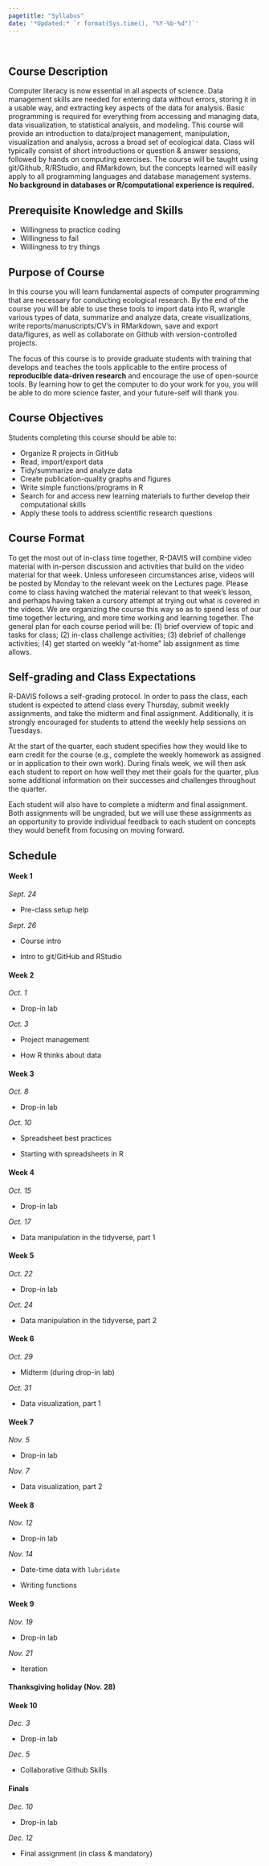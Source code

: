 ```yaml
---
pagetitle: "Syllabus"
date: '*Updated:* `r format(Sys.time(), "%Y-%b-%d")`'
---
```


<br>

## Course Description

Computer literacy is now essential in all aspects of science. Data management skills are needed for entering data without errors, storing it in a usable way, and extracting key aspects of the data for analysis. Basic programming is required for everything from accessing and managing data, data visualization, to statistical analysis, and modeling. This course will provide an introduction to data/project management, manipulation, visualization and analysis, across a broad set of ecological data. Class will typically consist of short introductions or question & answer sessions, followed by hands on computing exercises. The course will be taught using git/Github, R/RStudio, and RMarkdown, but the concepts learned will easily apply to all programming languages and database management systems. **No background in databases or R/computational experience is required.**

## Prerequisite Knowledge and Skills

- Willingness to practice coding
- Willingness to fail
- Willingness to try things

## Purpose of Course

In this course you will learn fundamental aspects of computer programming that are necessary for conducting ecological research. By the end of the course you will be able to use these tools to import data into R, wrangle various types of data, summarize and analyze data, create visualizations, write reports/manuscripts/CV’s in RMarkdown, save and export data/figures, as well as collaborate on Github with version-controlled projects.  

The focus of this course is to provide graduate students with training that develops and teaches the tools applicable to the entire process of **reproducible data-driven research** and encourage the use of open-source tools. By learning how to get the computer to do your work for you, you will be able to do more science faster, and your future-self will thank you.

## Course Objectives

Students completing this course should be able to:

 - Organize R projects in GitHub
 - Read, import/export data
 - Tidy/summarize and analyze data
 - Create publication-quality graphs and figures
 - Write simple functions/programs in R
 - Search for and access new learning materials to further develop their computational skills
 - Apply these tools to address scientific research questions

## Course Format  

To get the most out of in-class time together, R-DAVIS will combine video material with in-person discussion and activities that build on the video material for that week. Unless unforeseen circumstances arise, videos will be posted by Monday to the relevant week on the Lectures page. Please come to class having watched the material relevant to that week's lesson, and perhaps having taken a cursory attempt at trying out what is covered in the videos. We are organizing the course this way so as to spend less of our time together lecturing, and more time working and learning together. The general plan for each course period will be: (1) brief overview of topic and tasks for class; (2) in-class challenge activities; (3) debrief of challenge activities; (4) get started on weekly "at-home" lab assignment as time allows.

## Self-grading and Class Expectations 
R-DAVIS follows a self-grading protocol. In order to pass the class, each student is expected to attend class every Thursday, submit weekly assignments, and take the midterm and final assignment. Additionally, it is strongly encouraged for students to attend the weekly help sessions on Tuesdays.

At the start of the quarter, each student specifies how they would like to earn credit for the course (e.g., complete the weekly homework as assigned or in application to their own work). During finals week, we will then ask each student to report on how well they met their goals for the quarter, plus some additional information on their successes and challenges throughout the quarter. 

Each student will also have to complete a midterm and final assignment. Both assignments will be ungraded, but we will use these assignments as an opportunity to provide individual feedback to each student on concepts they would benefit from focusing on moving forward. 

## Schedule  

#### Week 1 
*Sept. 24*

- Pre-class setup help

*Sept. 26*

- Course intro

- Intro to git/GitHub and RStudio

#### Week 2 
*Oct. 1*

- Drop-in lab

*Oct. 3*

- Project management

- How R thinks about data
 
#### Week 3 
*Oct. 8*

- Drop-in lab

*Oct. 10*

- Spreadsheet best practices

- Starting with spreadsheets in R

#### Week 4 
*Oct. 15*

- Drop-in lab

*Oct. 17*

- Data manipulation in the tidyverse, part 1

#### Week 5 
*Oct. 22*

- Drop-in lab

*Oct. 24*

- Data manipulation in the tidyverse, part 2

#### Week 6 
*Oct. 29*

- Midterm (during drop-in lab)

*Oct. 31*

- Data visualization, part 1

#### Week 7 
*Nov. 5*

- Drop-in lab

*Nov. 7*

- Data visualization, part 2  

#### Week 8 
*Nov. 12*

- Drop-in lab

*Nov. 14 *

- Date-time data with `lubridate`

- Writing functions

#### Week 9 
*Nov. 19*

- Drop-in lab

*Nov. 21*

- Iteration 

#### Thanksgiving holiday (Nov. 28)   

#### Week 10 
*Dec. 3*

- Drop-in lab

*Dec. 5*

- Collaborative Github Skills

#### Finals 
*Dec. 10*

- Drop-in lab

*Dec. 12*

- Final assignment (in class & mandatory)



